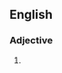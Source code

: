 {{also|swordbearing}}
==English==

===Adjective===
{{en-adj|-}}

# {{alternative spelling of|swordbearing|lang=en}}